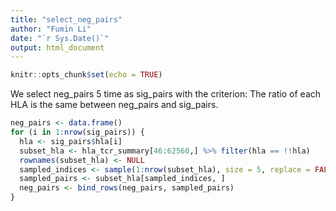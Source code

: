 ```yaml
---
title: "select_neg_pairs"
author: "Fumin Li"
date: "`r Sys.Date()`"
output: html_document
---
```


```r
knitr::opts_chunk$set(echo = TRUE)
```

We select neg_pairs 5 time as sig_pairs with the criterion: The ratio of each HLA is the same between neg_pairs and sig_pairs.


```r
neg_pairs <- data.frame()
for (i in 1:nrow(sig_pairs)) {
  hla <- sig_pairs$hla[i]
  subset_hla <- hla_tcr_summary[46:62560,] %>% filter(hla == !!hla)
  rownames(subset_hla) <- NULL
  sampled_indices <- sample(1:nrow(subset_hla), size = 5, replace = FALSE)
  sampled_pairs <- subset_hla[sampled_indices, ]
  neg_pairs <- bind_rows(neg_pairs, sampled_pairs)
}
```


